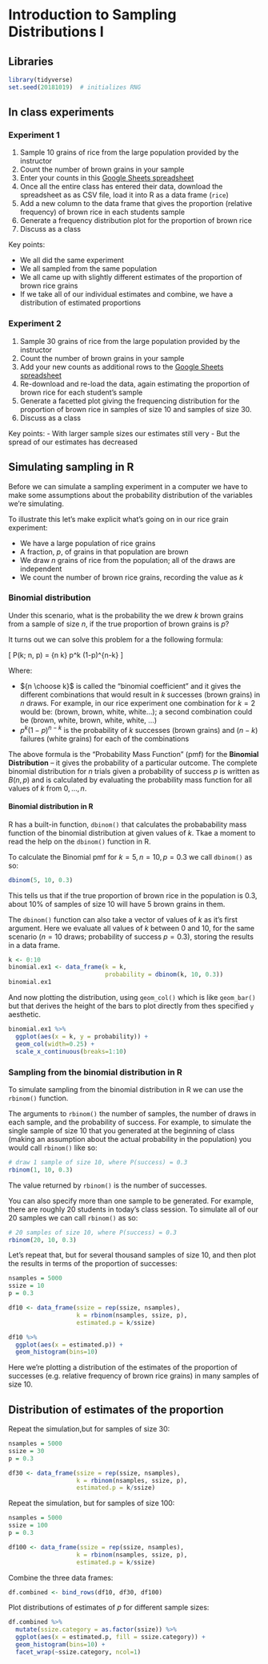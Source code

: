 # Introduction to Sampling Distributions I

## Libraries

```r
library(tidyverse)
set.seed(20181019)  # initializes RNG
```

## In class experiments

### Experiment 1

1. Sample 10 grains of rice from the large population provided by the instructor
1. Count the number of brown grains in your sample
1. Enter your counts in this [Google Sheets spreadsheet](https://docs.google.com/spreadsheets/d/1nlg-oarr0_1xcKPsfIiUF8UGAsDXXmTmIJMH-Wj9P70/edit?usp=sharing)
1. Once all the entire class has entered their data, download the spreadsheet as as CSV file, load it into R as a data frame (`rice`)
1. Add a new column to the data frame that gives the proportion (relative frequency) of brown rice in each students sample
1. Generate a frequency distribution plot for the proportion of brown rice
1. Discuss as a class

Key points:

- We all did the same experiment
- We all sampled from the same population
- We all came up with slightly different estimates of the proportion of brown rice grains
- If we take all of our individual estimates and combine, we have a distribution of estimated proportions



### Experiment 2

1. Sample 30 grains of rice from the large population provided by the instructor
1. Count the number of brown grains in your sample
1. Add your new counts as additional rows to the [Google Sheets spreadsheet](https://docs.google.com/spreadsheets/d/1nlg-oarr0_1xcKPsfIiUF8UGAsDXXmTmIJMH-Wj9P70/edit?usp=sharing)
1. Re-download and re-load the data, again estimating the proportion of brown rice for each student's sample
1. Generate a facetted plot giving the frequencing distribution for the proportion of brown rice in samples of size 10 and samples of size 30.
1. Discuss as a class

Key points:
- With larger sample sizes our estimates still very
- But the spread of our estimates has decreased


## Simulating sampling in R

Before we can simulate a sampling experiment in a computer we have to make some assumptions about the probability distribution of the variables we're simulating.

To illustrate this let's make explicit what's going on in our rice grain experiment:

- We have a large population of rice grains
- A fraction, $p$, of grains in that population are brown
- We draw $n$ grains of rice from the population; all of the draws are independent
- We count the number of brown rice grains, recording the value as $k$

### Binomial distribution

Under this scenario, what is the probability the we drew $k$ brown grains from a sample of size $n$, if the true proportion of brown grains is $p$? 

It turns out we can solve this problem for a the following formula:

\[
P(k; n, p) = {n \choose k} p^k (1-p)^{n-k}
\]

Where:

- ${n \choose k}$ is called the "binomial coefficient" and it gives the different combinations that would result in $k$ successes (brown grains) in $n$ draws. For example, in our rice experiment one combination for $k=2$ would be: (brown, brown, white, white...); a second combination could be (brown, white, brown, white, white, ...)
- $p^k(1-p)^{n-k}$ is the probability of $k$ successes (brown grains) and $(n-k)$ failures (white grains) for each of the combinations

The above formula is the "Probability Mass Function" (pmf) for the **Binomial Distribution** -- it gives the probability of a particular outcome.  The complete binomial distribution for $n$ trials given a probability of success $p$ is written as $B(n,p)$ and is calculated by evaluating the probability mass function for all values of $k$ from $0,\ldots,n$.

#### Binomial distribution in R

R has a built-in function, `dbinom()` that calculates the probabability mass function of the binomial distribution at given values of $k$.  Tkae a moment to read the help on the `dbinom()` function in R.

To calculate the Binomial pmf for $k=5, n = 10, p = 0.3$ we call `dbinom()` as so:

```r
dbinom(5, 10, 0.3)
```
This tells us that if the true proportion of brown rice in the population is 0.3, about 10% of samples of size 10 will have 5 brown grains in them.

The `dbinom()` function can also take a vector of values of $k$ as it's first argument.  Here we evaluate all values of $k$ between 0 and 10, for the same scenario ($n=10$ draws; probability of success $p = 0.3$), storing the results in a data frame.

```r
k <- 0:10
binomial.ex1 <- data_frame(k = k,
                           probability = dbinom(k, 10, 0.3))
binomial.ex1
```

And now plotting the distribution, using `geom_col()` which is like `geom_bar()` but that derives the height of the bars to plot directly from thes specified `y` aesthetic.

```r
binomial.ex1 %>%
  ggplot(aes(x = k, y = probability)) + 
  geom_col(width=0.25) + 
  scale_x_continuous(breaks=1:10)
```


### Sampling from the binomial distribution in R

To simulate sampling from the binomial distribution in R we can use the `rbinom()` function.

The arguments to `rbinom()` the number of samples, the number of draws in each sample, and the probability of success.  For example, to simulate the single sample of size 10 that you generated at the beginning of class (making an assumption about the actual probability in the population) you would call `rbinom()` like so:

```r
# draw 1 sample of size 10, where P(success) = 0.3
rbinom(1, 10, 0.3)
```
The value returned by `rbinom()` is the number of successes.

You can also specify more than one sample to be generated. For example, there are roughly 20 students in today's class session. To simulate all of our 20 samples we can call `rbinom()` as so: 

```r
# 20 samples of size 10, where P(success) = 0.3
rbinom(20, 10, 0.3)
```

Let's repeat that, but for several thousand samples of size 10, and then plot the results in terms of the proportion of successes:

```r
nsamples = 5000
ssize = 10
p = 0.3

df10 <- data_frame(ssize = rep(ssize, nsamples),
                   k = rbinom(nsamples, ssize, p),
                   estimated.p = k/ssize)

df10 %>%
  ggplot(aes(x = estimated.p)) + 
  geom_histogram(bins=10)
```

Here we're plotting a distribution of the estimates of the proportion of successes (e.g. relative frequency of brown rice grains) in many samples of size 10.

## Distribution of estimates of the proportion


Repeat the simulation,but for samples of size 30:

```r
nsamples = 5000
ssize = 30
p = 0.3

df30 <- data_frame(ssize = rep(ssize, nsamples),
                   k = rbinom(nsamples, ssize, p),
                   estimated.p = k/ssize)
```

Repeat the simulation, but for samples of size 100:
```r
nsamples = 5000
ssize = 100
p = 0.3

df100 <- data_frame(ssize = rep(ssize, nsamples),
                   k = rbinom(nsamples, ssize, p),
                   estimated.p = k/ssize)
```


Combine the three data frames:

```r
df.combined <- bind_rows(df10, df30, df100)
```

Plot distributions of estimates of $p$ for different sample sizes:

```r
df.combined %>%
  mutate(ssize.category = as.factor(ssize)) %>%
  ggplot(aes(x = estimated.p, fill = ssize.category)) +
  geom_histogram(bins=10) + 
  facet_wrap(~ssize.category, ncol=1)
```

